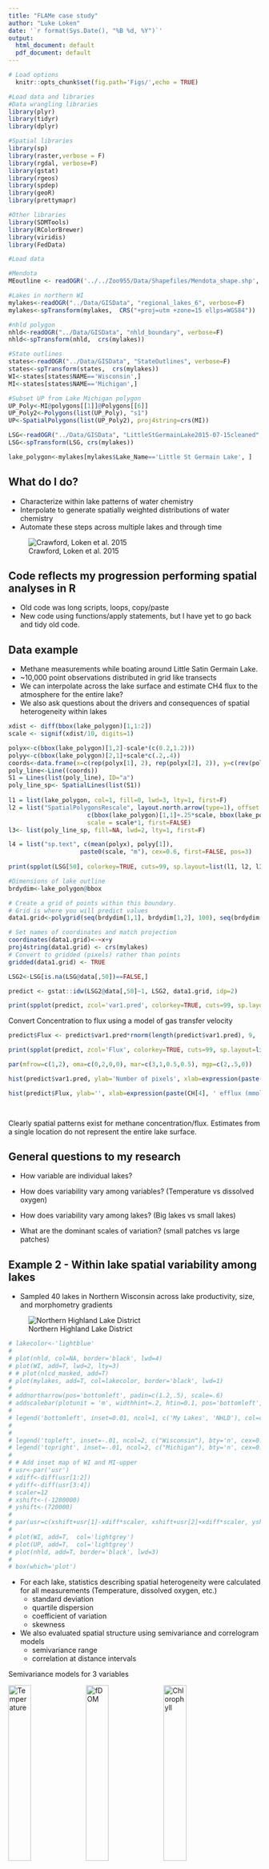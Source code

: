 ```yaml
---
title: "FLAMe case study"
author: "Luke Loken"
date: '`r format(Sys.Date(), "%B %d, %Y")`'
output:
  html_document: default
  pdf_document: default
---
```


```r
# Load options
  knitr::opts_chunk$set(fig.path='Figs/',echo = TRUE)
```

```r

#Load data and libraries
#Data wrangling libraries
library(plyr)
library(tidyr)
library(dplyr)

#Spatial libraries
library(sp)
library(raster,verbose = F)
library(rgdal, verbose=F)
library(gstat)
library(rgeos)
library(spdep)
library(geoR)
library(prettymapr)

#Other libraries
library(SDMTools)
library(RColorBrewer)
library(viridis)
library(FedData)

#Load data

#Mendota
MEoutline <- readOGR('../../Zoo955/Data/Shapefiles/Mendota_shape.shp', layer='Mendota_shape',stringsAsFactors = F)

#Lakes in northern WI
mylakes<-readOGR("../Data/GISData", "regional_lakes_6", verbose=F)
mylakes<-spTransform(mylakes,  CRS("+proj=utm +zone=15 ellps=WGS84"))

#nhld polygon
nhld<-readOGR("../Data/GISData", "nhld_boundary", verbose=F)
nhld<-spTransform(nhld,  crs(mylakes))

#State outlines
states<-readOGR("../Data/GISData", "StateOutlines", verbose=F)
states<-spTransform(states,  crs(mylakes))
WI<-states[states$NAME=='Wisconsin',]
MI<-states[states$NAME=='Michigan',]

#Subset UP from Lake Michigan polygon
UP_Poly<-MI@polygons[[1]]@Polygons[[6]]
UP_Poly2<-Polygons(list(UP_Poly), "s1")
UP<-SpatialPolygons(list(UP_Poly2), proj4string=crs(MI))

LSG<-readOGR("../Data/GISData", "LittleStGermainLake2015-07-15cleaned", verbose=F)
LSG<-spTransform(LSG, crs(mylakes))

lake_polygon<-mylakes[mylakes$Lake_Name=='Little St Germain Lake', ]

```

## What do I do? 

* Characterize within lake patterns of water chemistry
* Interpolate to generate spatially weighted distributions of water chemistry 
* Automate these steps across multiple lakes and through time

![Crawford, Loken et al. 2015](Images/FlameDiagram.png)


## Code reflects my progression performing spatial analyses in R 
* Old code was long scripts, loops, copy/paste
* New code using functions/apply statements, but I have yet to go back and tidy old code. 


## Data example

* Methane measurements while boating around Little Satin Germain Lake.
* ~10,000 point observations distributed in grid like transects
* We can interpolate across the lake surface and estimate CH4 flux to the atmosphere for the entire lake? 
* We also ask questions about the drivers and consequences of spatial heterogeneity within lakes


```r

xdist <- diff(bbox(lake_polygon)[1,1:2])
scale <- signif(xdist/10, digits=1)

polyx<-c(bbox(lake_polygon)[1,2]-scale*(c(0.2,1.2)))
polyy<-c(bbox(lake_polygon)[2,1]+scale*c(.2,.4))
coords<-data.frame(x=c(rep(polyx[1], 2), rep(polyx[2], 2)), y=c(rev(polyy), polyy))
poly_line<-Line((coords))
S1 = Lines(list(poly_line), ID="a")
poly_line_sp<- SpatialLines(list(S1))
          
l1 = list(lake_polygon, col=1, fill=0, lwd=3, lty=1, first=F)
l2 = list("SpatialPolygonsRescale", layout.north.arrow(type=1), offset = 
                      c(bbox(lake_polygon)[1,1]+.25*scale, bbox(lake_polygon)[2,2]-1.1*scale),
                      scale = scale*1, first=FALSE) 
l3<- list(poly_line_sp, fill=NA, lwd=2, lty=1, first=F)

l4 = list("sp.text", c(mean(polyx), polyy[1]),
                    paste0(scale, "m"), cex=0.6, first=FALSE, pos=3) 
          
print(spplot(LSG[50], colorkey=TRUE, cuts=99, sp.layout=list(l1, l2, l3, l4) , main="Measured CH4 (uM) in Little St Germain Lake", xlim=bbox(lake_polygon)[1,], ylim=bbox(lake_polygon)[2,]))

```

```r

#Dimensions of lake outline
brdydim<-lake_polygon@bbox

# Create a grid of points within this boundary.
# Grid is where you will predict values
data1.grid<-polygrid(seq(brdydim[1,1], brdydim[1,2], 100), seq(brdydim[2,1], brdydim[2,2], 100), borders=lake_polygon@polygons[[1]]@Polygons[[1]]@coords)

# Set names of coordinates and match projection
coordinates(data1.grid)<-~x+y
proj4string(data1.grid) <- crs(mylakes)
# Convert to gridded (pixels) rather than points
gridded(data1.grid) <- TRUE

LSG2<-LSG[is.na(LSG@data[,50])==FALSE,]

predict <- gstat::idw(LSG2@data[,50]~1, LSG2, data1.grid, idp=2)

print(spplot(predict, zcol='var1.pred', colorkey=TRUE, cuts=99, sp.layout=list(l1, l2, l3, l4) , main="Predicted CH4 (uM)", xlim=bbox(lake_polygon)[1,], ylim=bbox(lake_polygon)[2,]))

```

Convert Concentration to flux using a model of gas transfer velocity

```r

predict$Flux <- predict$var1.pred*rnorm(length(predict$var1.pred), 9, .1)*24/100

print(spplot(predict, zcol='Flux', colorkey=TRUE, cuts=99, sp.layout=list(l1, l2, l3, l4) , main="Predicted CH4 flux (mmol/m2/hr)", xlim=bbox(lake_polygon)[1,], ylim=bbox(lake_polygon)[2,]))

```


```r

par(mfrow=c(1,2), oma=c(0,2,0,0), mar=c(3,1,0.5,0.5), mgp=c(2,.5,0))

hist(predict$var1.pred, ylab='Number of pixels', xlab=expression(paste(CH[4], ' concentration (', mu, 'M)')), main='', col='lightgrey')

hist(predict$Flux, ylab='', xlab=expression(paste(CH[4], ' efflux (mmol m'^'-2', ' d'^'-1', ')')), main='', col='lightgrey')

        
```

Clearly spatial patterns exist for methane concentration/flux. Estimates from a single location do not represent the entire lake surface. 


## General questions to my research

* How variable are individual lakes?

* How does variability vary among variables? (Temperature vs dissolved oxygen)

* How does variability vary among lakes? (Big lakes vs small lakes)

* What are the dominant scales of variation? (small patches vs large patches)


## Example 2 - Within lake spatial variability among lakes

* Sampled 40 lakes in Northern Wisconsin across lake productivity, size, and morphometry gradients

![Northern Highland Lake District](../Figures/NHLDmap.png)

```r

# lakecolor<-'lightblue'
# 
# plot(nhld, col=NA, border='black', lwd=4)
# plot(WI, add=T, lwd=2, lty=3)
# # plot(nlcd_masked, add=T)
# plot(mylakes, add=T, col=lakecolor, border='black', lwd=1)
# 
# addnortharrow(pos='bottomleft', padin=c(1.2,.5), scale=.6)
# addscalebar(plotunit = 'm', widthhint=.2, htin=0.1, pos='bottomleft', padin=c(1.1,.15), style='ticks')
# 
# legend('bottomleft', inset=0.01, ncol=1, c('My Lakes', 'NHLD'), col=c('black'), pt.bg = c(lakecolor, 'white'), cex=0.8, lwd=c(1,3), lty=NA, pt.cex=2, pch=c(22), y.intersp=1.2, bty='n')
# 
# 
# legend('topleft', inset=-.01, ncol=2, c("Wisconsin"), bty='n', cex=0.8, x.intersp=0)
# legend('topright', inset=-.01, ncol=2, c("Michigan"), bty='n', cex=0.8, x.intersp=0)
# 
# # Add inset map of WI and MI-upper
# usr<-par('usr')
# xdiff<-diff(usr[1:2])
# ydiff<-diff(usr[3:4])
# scaler=12
# xshift<-(-1280000)
# yshift<-(720000)
# 
# par(usr=c(xshift+usr[1]-xdiff*scaler, xshift+usr[2]+xdiff*scaler, yshift+usr[3]-ydiff*scaler,yshift+usr[4]+ydiff*scaler))
# 
# plot(WI, add=T,  col='lightgrey')
# plot(UP, add=T,  col='lightgrey')
# plot(nhld, add=T, border='black', lwd=3)
# 
# box(which='plot')

```

* For each lake, statistics describing spatial heterogeneity were calculated for all measurements (Temperature, dissolved oxygen, etc.)
    + standard deviation
    + quartile dispersion
    + coefficient of variation
    + skewness
  
* We also evaluated spatial structure using semivariance and correlogram models
    + semivariance range
    + correlation at distance intervals

Semivariance models for 3 variables

![Temperature](Images/TmpC_hy.png){width=30%} ![fDOM](Images/fDOMRFU_h.png){width=30%}  ![Chlorophyll](Images/ChlAgL_h.png){width=30%}

Semivariance range is the distance at which observations are no longer spatially autocorrelated.

In this example, temperature (left panel) has a greater semivariance range (~1000 m), while fDOM (middle) and chlorophyll (right) have shorter ranges (~250 m). In this example, we can say that the dominant scale of variation for temperature occurs at a broader scale than the other variables. 

![Temperature](Images/Temp_map.png){width=30%} ![fDOM](Images/fDOM_map.png){width=30%} ![Chlorophyll](Images/ChlA_map.png){width=30%}

Looking at the maps, we see finer patches for fDOM and chlorophyll than temperature


## Semivariance modelling in R

* Uses the functions `variogram()`, `vgm()`, `fit.variogram()` in the `gstat` package

```r

library(gstat)

#Parameters for semivariogram calculation. Maximum distance (cutoff) and bin size (width)
cutoff=2000
width=100

# CH4 data are the 50th column in spatial points data frame 'LSG2'

# Calculate variogram
v = variogram(LSG2@data[,50]~1, LSG2, cutoff=cutoff, width=width)
plot(v)

```

* Now we need to fit a model
* What kind of model should we use?

```r

#Look at a few types of semivariogram models
show.vgms(sill=5, range=0.75, ylim=c(0,6), xlim=c(0,2.5), models=as.character(vgm()$short[c(1:10)]))
```

* Based on the variogram of the data, many choices are appropriate. 

* Note that these models all have the same sill and range parameter, but show different plateau distances. In all of these models the `range==1`, however only in the Spherical and circular models does this equate to the distance at which the sill is reached. Other models (Exponential, Gaussian, etc.) continue increasing beyond this distance. Therefore be careful in interpreting the 'range' attribute that these models produce. 

```r
models<-c('Nug', 'Lin', 'Sph', 'Gau')

# Guess sill, range, and nugget
# These help the fit.variogram function figure out the best model
est_sill<-median(v$gamma)
est_range<-cutoff/4
est_nugget<-v$gamma[1]

#fit model to variogram
#fit.method=2 weights closer observations more than distant ones.
v.fit <- fit.variogram(v, vgm(est_sill=est_sill, models, est_range=est_range, nugget=est_nugget), fit.method = 2)

# Look at model fit
plot(v, v.fit)
v.fit

#output semivariogram parameters
SemiRange <- v.fit$range[2]
SemiSill <- v.fit$psill[2]

```
Looks like a spherical model was selected, which does a pretty good of fitting data.
`fit.variogram` uses a weighted sum of squared errors for fitting models
You can adjust the weighting using the `fit.method` attribute in the `vgm` function


Or do this with a function and extract for multiple variables, days, and lakes

```r

# Function to fit variograms and extract range/model/sill
ExtractRangeSill <-function (SPdf, colname, models, plot, ...){
  
  #Subset data to remove NAs
  SPdf2<-SPdf[is.na(SPdf@data[,colname])==FALSE,]

  #Create variogram and estimate model parameters
  v <- variogram(SPdf2@data[,colname]~1, SPdf2, ...)
  est_sill<-median(v$gamma)
  est_range<-max(v$dist)/4
  est_nugget<-v$gamma[1]
  
  #Fit variogram model to variogram
  v.fit<-fit.variogram(v, vgm(est_sill=est_sill, models, est_range=est_range, nugget=est_nugget), ...)
  
  #output model type, sill, and range
  output<- data.frame(model=as.character(v.fit$model[nrow(v.fit)]), sill=v.fit$psill[nrow(v.fit)], range=v.fit$range[nrow(v.fit)])
  
  #Optional plotting
  if (missing(plot)){
  } else if (plot==T){
    print(plot(v, v.fit)) 
  } else {
  }
  
  return(output)
  
}

#Let's try it for one variable
head(LSG) #LSG is the spatialpointsdataframe
models<-c("Nug", "Lin", "Sph") #Which models to try?

table<-ExtractRangeSill(LSG, colname='CH4uM_t', models=models, plot=T)
print(table)
```

Now let's apply it to multiple columns (variables) in one dataset

```r
columns<-c('TempC_t', 'SPCScm_t', 'TrbFNU_t', 'ODOmgL_t', 'pH_tau', 'fDOMQSU_t', 'CH4uM_t', 'CO2uM_t', 'ChlARFU_t')

SemiVarList<-lapply(columns, function (x) ExtractRangeSill(SPdf=LSG, colname=x, models=models, plot=F))

#Clean up output table
SemiVarTable<-ldply(SemiVarList, data.frame)
SemiVarTable$variable <- columns
SemiVarTable<-SemiVarTable[c('variable', 'model', 'sill', 'range')]
print(SemiVarTable)

```

# Why is this useful?

Looking across lakes in northern Wisconsin, we see that variables differ in their spatial structure within lakes. 

![Semivariance ranges across lakes and variable types](../Figures/Boxplots/SemiVarRange_ViolinplotsAmongVariablesPointsNoLGR.png){width=75%}

* Temperature tends to have the greatest semivariance ranges. Dissolved oxygen, chlorophyll, blue green algae, and turbidity have shorter ranges. 

* Thus spatial structure occurs at finer scales for biotic varibles than physics!

![Semivariance range ratios across lakes and variable types](../Figures/Boxplots/SemiVarRangeRatios_ViolinplotsAmongVariablesPointsNoLGR.png){width=75%}

* The same data as above, but ranges divided by lake size. A range ratio of 1 means the semivariance occured at the lake scale. Smaller ratios means the scale of variation occured at finer spatial scales 

* In more than 50% of the lakes, the dominant scale of variation for temperature occurred at the lake scale (ratio=1). 


# Drivers of within lake variation among lakes?


![Landscape position](../Figures/Boxplots/sd_lakeconnection_pixels.png){width=50%}![Shoreline development index](../Figures/Scatterplots/sd_by_predictor/sd_ShorelineIndex_pixels.png){width=50%}

* Best GLM models often select landscape position (or variables related to landscape position) and shoreline development index as lake scale predictors of within lake variability. 

* Lakes lower in the landscape and lakes with more comlicated shorelines have greater within lake variation


# Take home points

* R is becoming more popular for spatial analysis, but it can be frustrating. 

* Most modelling and interpolation methods require more inputs than may seem unnecessary. However, interpolation models probably should not be fit without considering the problem. I see in arcmap models you can click your way to success with defaults, but in reality you should consider all the assumptions with those choices. 






El Fin
